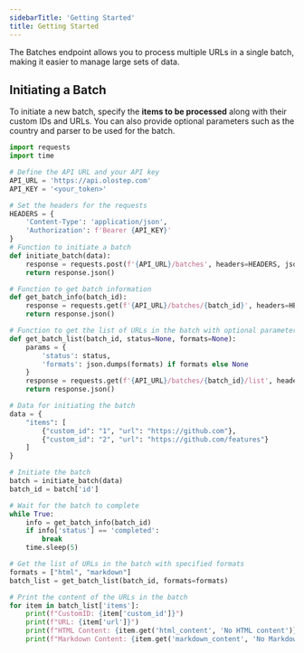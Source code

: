 ```yaml
---
sidebarTitle: 'Getting Started'
title: Getting Started
---
```

The Batches endpoint allows you to process multiple URLs in a single batch, making it easier to manage large sets of data.

## Initiating a Batch

To initiate a new batch, specify the **items to be processed** along with their custom IDs and URLs. You can also provide optional parameters such as the country and parser to be used for the batch.

<CodeGroup>

```python crawl.py
import requests
import time

# Define the API URL and your API key
API_URL = 'https://api.olostep.com'
API_KEY = '<your_token>'

# Set the headers for the requests
HEADERS = {
    'Content-Type': 'application/json',
    'Authorization': f'Bearer {API_KEY}'
}
# Function to initiate a batch
def initiate_batch(data):
    response = requests.post(f'{API_URL}/batches', headers=HEADERS, json=data)
    return response.json()

# Function to get batch information
def get_batch_info(batch_id):
    response = requests.get(f'{API_URL}/batches/{batch_id}', headers=HEADERS)
    return response.json()

# Function to get the list of URLs in the batch with optional parameters
def get_batch_list(batch_id, status=None, formats=None):
    params = {
        'status': status,
        'formats': json.dumps(formats) if formats else None
    }
    response = requests.get(f'{API_URL}/batches/{batch_id}/list', headers=HEADERS, params=params)
    return response.json()

# Data for initiating the batch
data = {
    "items": [
        {"custom_id": "1", "url": "https://github.com"},
        {"custom_id": "2", "url": "https://github.com/features"}
    ]
}

# Initiate the batch
batch = initiate_batch(data)
batch_id = batch['id']

# Wait for the batch to complete
while True:
    info = get_batch_info(batch_id)
    if info['status'] == 'completed':
        break
    time.sleep(5)

# Get the list of URLs in the batch with specified formats
formats = ["html", "markdown"]
batch_list = get_batch_list(batch_id, formats=formats)

# Print the content of the URLs in the batch
for item in batch_list['items']:
    print(f"CustomID: {item['custom_id']}")
    print(f"URL: {item['url']}")
    print(f"HTML Content: {item.get('html_content', 'No HTML content')}")
    print(f"Markdown Content: {item.get('markdown_content', 'No Markdown content')}")
```

</CodeGroup>